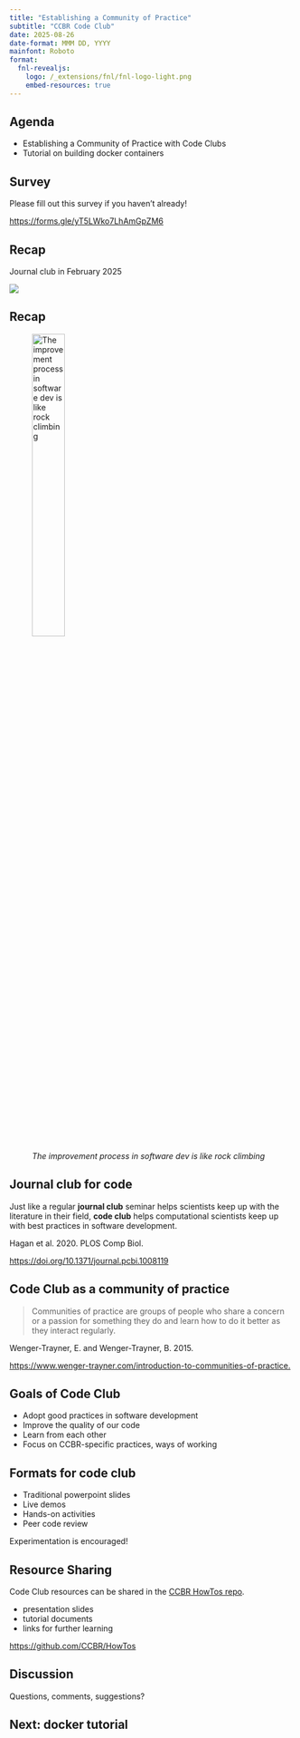```yaml
---
title: "Establishing a Community of Practice"
subtitle: "CCBR Code Club"
date: 2025-08-26
date-format: MMM DD, YYYY
mainfont: Roboto
format: 
  fnl-revealjs: 
    logo: /_extensions/fnl/fnl-logo-light.png
    embed-resources: true
---
```


## Agenda

- Establishing a Community of Practice with Code Clubs
- Tutorial on building docker containers

## Survey

Please fill out this survey if you haven't already!

<https://forms.gle/yT5LWko7LhAmGpZM6>

## Recap

Journal club in February 2025

![](ferenc-2024.png)

## Recap

::: {.align-center}

![_The improvement process in software dev is like rock climbing_](../2025-02-11_journal-club/fig1.png){width=37%}

:::

## Journal club for code

Just like a regular **journal club** seminar helps scientists keep up with the
literature in their field, **code club** helps computational scientists keep up
with best practices in software development.

::: footer
Hagan et al. 2020. PLOS Comp Biol.

<https://doi.org/10.1371/journal.pcbi.1008119>
:::

## Code Club as a community of practice

> Communities of practice are groups of people who share a concern or a passion
> for something they do and learn how to do it better as they interact regularly.

::: footer
Wenger-Trayner, E. and Wenger-Trayner, B. 2015.

<https://www.wenger-trayner.com/introduction-to-communities-of-practice.>
:::

## Goals of Code Club

- Adopt good practices in software development
- Improve the quality of our code
- Learn from each other
- Focus on CCBR-specific practices, ways of working

## Formats for code club

- Traditional powerpoint slides
- Live demos
- Hands-on activities
- Peer code review

Experimentation is encouraged!

## Resource Sharing

Code Club resources can be shared in the [CCBR HowTos repo](https://github.com/CCBR/HowTos).

- presentation slides
- tutorial documents
- links for further learning

::: footer
<https://github.com/CCBR/HowTos>
:::

::: {.notes}
:::

## Discussion

Questions, comments, suggestions?

## Next: docker tutorial